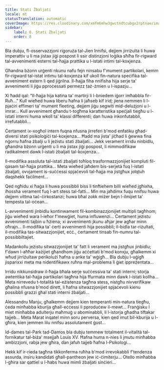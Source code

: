 ```yaml
---
title: Stati Żbaljati
locale: mt
statusTranslation: automatic
coverImage: https://res.cloudinary.com/xmfm6mhw3gwctndtcubgx2rptnae/image/upload/v1740468922/small_cover_tratado_de_psicologia_revolucionaria_a4c0dca4e0.webp
sidebar:
    label: 8. Stati Żbaljati
    order: 8
---
```

Bla dubju, fl-osservazzjoni rigoruża tal-Jien Innifsi, dejjem jirriżulta li huwa imperattiv u li ma jistax jiġi pospost li ssir distinzjoni loġika sħiħa fir-rigward tal-avvenimenti esterni tal-ħajja prattika u l-istati intimi tal-koxjenza.

Għandna bżonn urġenti nkunu nafu fejn ninsabu f'mument partikolari, kemm fir-rigward tal-istat intimu tal-koxjenza kif ukoll fin-natura speċifika tal-avveniment estern li qed jiġrilna. Il-ħajja fiha nnifisha hija serje ta' avvenimenti li jiġu pproċessati permezz taż-żmien u l-ispazju...

Xi ħadd qal: "Il-ħajja hija katina ta' martirji li l-bniedem iġorr imħabbla fir-Ruħ..." Kull wieħed huwa liberu ħafna li jaħseb kif irid; jiena nemmen li l-pjaċiri effimeri ta' mument fleeting, dejjem jiġu segwiti mid-delużjoni u l-imrar... Kull avveniment għandu t-togħma karatteristika speċjali tiegħu u l-istati interni huma wkoll ta' klassi differenti; dan huwa inkonfutabbli, irrefutabbli...

Ċertament ix-xogħol intern fuqna nfusna jirreferi b'mod enfatiku għad-diversi stati psikoloġiċi tal-koxjenza... Ħadd ma jista' jiċħad li ġewwa fina nġorru ħafna żbalji u li jeżistu stati żbaljati... Jekk verament irridu ninbidlu, għandna bżonn urġenti u li ma jistax jiġi pospost, li nimmodifikaw radikalment dawk l-istati żbaljati tal-koxjenza...

Il-modifika assoluta tal-istati żbaljati toħloq trasformazzjonijiet kompluti fil-qasam tal-ħajja prattika... Meta wieħed jaħdem bis-serjetà fuq l-istati żbaljati, ovvjament is-suċċessi spjaċevoli tal-ħajja ma jistgħux jolqtuh daqshekk faċilment...

Qed ngħidu xi ħaġa li huwa possibbli biss li tinftiehem billi wieħed jgħixha, iħossha verament fuq l-art stess tal-fatti... Min ma jaħdimx fuqu nnifsu huwa dejjem vittma taċ-ċirkostanzi; huwa bħal zokk miżer bejn l-ilmijiet ta' tempesta tal-oċean...

L-avvenimenti jinbidlu kontinwament fil-kombinazzjonijiet multipli tagħhom; jiġu wieħed wara l-ieħor f'mewġiet, huma influwenzi... Ċertament jeżistu avvenimenti tajbin u ħżiena; xi avvenimenti jkunu aħjar jew agħar minn oħrajn... Il-modifika ta' ċerti avvenimenti hija possibbli; il-bidla tar-riżultati, il-modifika tas-sitwazzjonijiet, eċċ., ċertament tinsab fin-numru tal-possibbiltajiet.

Madankollu jeżistu sitwazzjonijiet ta' fatt li verament ma jistgħux jinbidlu; f'dawn l-aħħar każijiet għandhom jiġu aċċettati b'mod konxju, għalkemm xi wħud jirriżultaw perikolużi ħafna u anke ta' wġigħ... Bla dubju l-uġigħ jisparixxi meta ma nidentifikawx ruħna mal-problema li ġiet ippreżentata...

Irridu nikkunsidraw il-ħajja bħala serje suċċessiva ta' stati interni; storja awtentika tal-ħajja partikolari tagħna hija ffurmata minn dawk l-istati kollha... Meta nirrevedu t-totalità tal-eżistenza tagħna stess, nistgħu nivverifikaw għalina nfusna b'mod dirett, li ħafna sitwazzjonijiet spjaċevoli kienu possibbli grazzi għal stati interni żbaljati...

Alessandru Manju, għalkemm dejjem kien temperanti min-natura tiegħu, ċeda minħabba kburija għall-eċċessi li pproduċew il-mewt... Franġisku I miet minħabba adulterju maħmuġ u abominabbli, li l-istorja għadha tiftakar tajjeb... Meta Marat inqatel minn soru perversa, kien qed imut bil-kburija u l-għira, kien jemmen lilu nnifsu assolutament ġust...

Id-dames tal-Park tad-Damos bla dubju temmew totalment il-vitalità tal-fornikatur tal-biża' msejjaħ Louis XV. Ħafna huma n-nies li jmutu minħabba ambizzjoni, rabja jew għira, dan jafuh tajjeb ħafna l-Psikologi...

Hekk kif ir-rieda tagħna tikkonferma ruħha b'mod irrevokabbli f'tendenza assurda, insiru kandidati għall-pantheon jew iċ-ċimiterju... Otello minħabba l-għira sar qattiel u l-ħabs huwa mimli żbaljati sinċieri...

